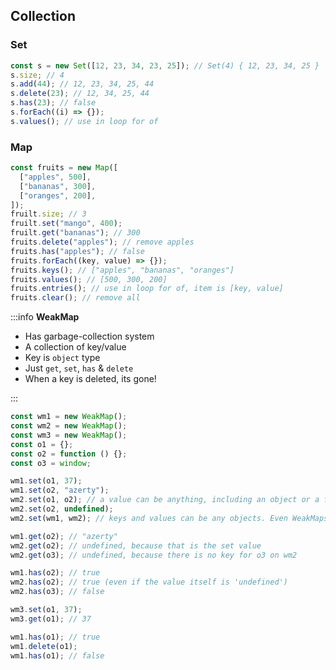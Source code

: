 ## Collection

### Set

```js
const s = new Set([12, 23, 34, 23, 25]); // Set(4) { 12, 23, 34, 25 }
s.size; // 4
s.add(44); // 12, 23, 34, 25, 44
s.delete(23); // 12, 34, 25, 44
s.has(23); // false
s.forEach((i) => {});
s.values(); // use in loop for of
```

### Map

```js
const fruits = new Map([
  ["apples", 500],
  ["bananas", 300],
  ["oranges", 200],
]);
fruilt.size; // 3
fruilt.set("mango", 400);
fruilt.get("bananas"); // 300
fruits.delete("apples"); // remove apples
fruits.has("apples"); // false
fruits.forEach((key, value) => {});
fruits.keys(); // ["apples", "bananas", "oranges"]
fruits.values(); // [500, 300, 200]
fruits.entries(); // use in loop for of, item is [key, value]
fruits.clear(); // remove all
```

:::info **WeakMap**

- Has garbage-collection system
- A collection of key/value
- Key is `object` type
- Just `get`, `set`, `has` & `delete`
- When a key is deleted, its gone!

:::

```js
const wm1 = new WeakMap();
const wm2 = new WeakMap();
const wm3 = new WeakMap();
const o1 = {};
const o2 = function () {};
const o3 = window;

wm1.set(o1, 37);
wm1.set(o2, "azerty");
wm2.set(o1, o2); // a value can be anything, including an object or a function
wm2.set(o2, undefined);
wm2.set(wm1, wm2); // keys and values can be any objects. Even WeakMaps!

wm1.get(o2); // "azerty"
wm2.get(o2); // undefined, because that is the set value
wm2.get(o3); // undefined, because there is no key for o3 on wm2

wm1.has(o2); // true
wm2.has(o2); // true (even if the value itself is 'undefined')
wm2.has(o3); // false

wm3.set(o1, 37);
wm3.get(o1); // 37

wm1.has(o1); // true
wm1.delete(o1);
wm1.has(o1); // false
```
